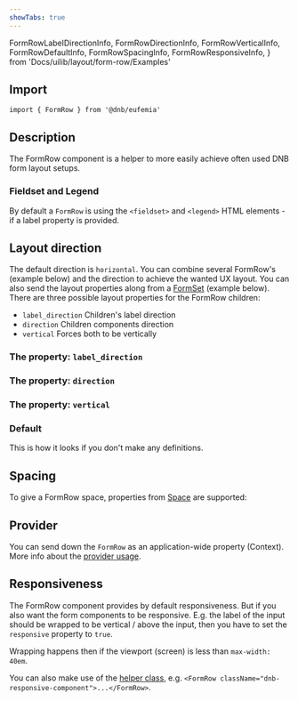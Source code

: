 ```yaml
---
showTabs: true
---
```


  FormRowLabelDirectionInfo,
  FormRowDirectionInfo,
  FormRowVerticalInfo,
  FormRowDefaultInfo,
  FormRowSpacingInfo,
  FormRowResponsiveInfo,
} from 'Docs/uilib/layout/form-row/Examples'

## Import

```tsx
import { FormRow } from '@dnb/eufemia'
```

## Description

The FormRow component is a helper to more easily achieve often used DNB form layout setups.

<DeprecationInfo />

### Fieldset and Legend

By default a `FormRow` is using the `<fieldset>` and `<legend>` HTML elements - if a label property is provided.

## Layout direction

The default direction is `horizontal`.
You can combine several FormRow's (example below) and the direction to achieve the wanted UX layout. You can also send the layout properties along from a [FormSet](/uilib/layout/form-set) (example below).
There are three possible layout properties for the FormRow children:

- `label_direction` Children's label direction
- `direction` Children components direction
- `vertical` Forces both to be vertically

### The property: **`label_direction`**

<FormRowLabelDirectionInfo />

### The property: **`direction`**

<FormRowDirectionInfo />

### The property: **`vertical`**

<FormRowVerticalInfo />

### Default

This is how it looks if you don't make any definitions.

<FormRowDefaultInfo />

## Spacing

To give a FormRow space, properties from [Space](/uilib/layout/space/properties) are supported:

<FormRowSpacingInfo />

## Provider

You can send down the `FormRow` as an application-wide property (Context). More info about the [provider usage](/uilib/layout/form-row/provider).

## Responsiveness

The FormRow component provides by default responsiveness.
But if you also want the form components to be responsive. E.g. the label of the input should be wrapped to be vertical / above the input, then you have to set the `responsive` property to `true`.

<FormRowResponsiveInfo />

Wrapping happens then if the viewport (screen) is less than `max-width: 40em`.

You can also make use of the [helper class](/uilib/helpers), e.g. `<FormRow className="dnb-responsive-component">...</FormRow>`.
